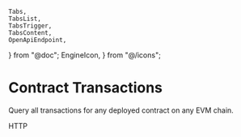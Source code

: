	Tabs,
	TabsList,
	TabsTrigger,
	TabsContent,
	OpenApiEndpoint,
} from "@doc";
	EngineIcon,
} from "@/icons";

# Contract Transactions

Query all transactions for any deployed contract on any EVM chain.

<Tabs defaultValue="http">
  <TabsList>
    <TabsTrigger value="http" className="flex items-center gap-2 [&>p]:mb-0">
      <EngineIcon className="w-4 h-4 mr-2" />
      HTTP
    </TabsTrigger>
  </TabsList>

  <TabsContent value="http">
    <OpenApiEndpoint path="/v1/contracts/{chainId}/{address}/transactions" method="GET" />

  </TabsContent>
</Tabs>
